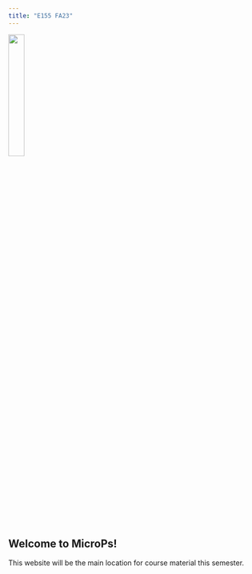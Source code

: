 ```yaml
---
title: "E155 FA23"
---
```


![](assets/img/microps-logo.png){fig-align='center' width=25%}


## Welcome to MicroPs!

This website will be the main location for course material this semester.